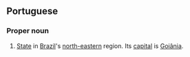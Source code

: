 ==Portuguese==
===Proper noun===
#[[State]] in [[Brazil]]'s [[north-eastern]] region. Its [[capital]] is [[Goiânia]].